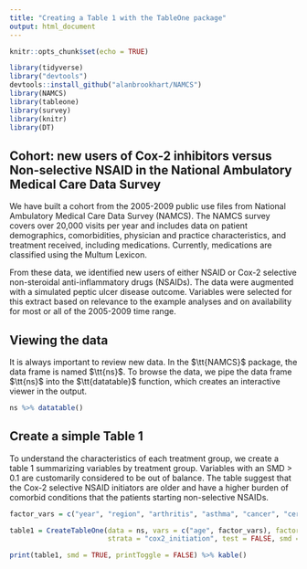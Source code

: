 ```yaml
---
title: "Creating a Table 1 with the TableOne package"
output: html_document
---
```


```r
knitr::opts_chunk$set(echo = TRUE)

library(tidyverse)
library("devtools")
devtools::install_github("alanbrookhart/NAMCS")
library(NAMCS)
library(tableone)
library(survey)
library(knitr)
library(DT)
```

## Cohort: new users of Cox-2 inhibitors versus Non-selective NSAID in the National Ambulatory Medical Care Data Survey

We have built a cohort from the 2005-2009 public use files from National Ambulatory Medical Care Data Survey (NAMCS).  The NAMCS survey covers over 20,000 visits per year and includes data on patient demographics, comorbidities, physician and practice characteristics, and treatment received, including medications. Currently, medications are classified using the Multum Lexicon. 

From these data, we identified new users of either NSAID or Cox-2 selective non-steroidal anti-inflammatory drugs (NSAIDs). The data were augmented with a simulated peptic ulcer disease outcome. Variables were selected for this extract based on relevance to the example analyses and on availability for most or all of the 2005-2009 time range.

## Viewing the data

It is always important to review new data.  In the $\tt{NAMCS}$ package, the data frame is named $\tt{ns}$. To browse the data, we pipe the data frame $\tt{ns}$ into the $\tt{datatable}$ function, which creates an interactive viewer in the output.

```r
ns %>% datatable()
```


## Create a simple Table 1

To understand the characteristics of each treatment group, we create a table 1 summarizing variables by treatment group.  Variables with an SMD > 0.1 are customarily considered to be out of balance.  The table suggest that the Cox-2 selective NSAID initiators are older and have a higher burden of comorbid conditions that the patients starting non-selective NSAIDs.

```r
factor_vars = c("year", "region", "arthritis", "asthma", "cancer", "cerebrovascular_disease", "chronic_kidney_disease", "heart_failure", "chronic_pulmonary_disease", "depression", "diabetes", "hyperlipidemia", "hypertension", "coronory_artery_disease", "osteoporosis",  "anti_hypertensive_use", "statin_use", "h2_antagonist_use", "ppi_use", "aspirin_use", "anti_coagulant_use", "corticosteroid_use", "sex", "race", "incident_pud")

table1 = CreateTableOne(data = ns, vars = c("age", factor_vars), factorVars = factor_vars, 
                        strata = "cox2_initiation", test = FALSE, smd = TRUE) 

print(table1, smd = TRUE, printToggle = FALSE) %>% kable()
```


